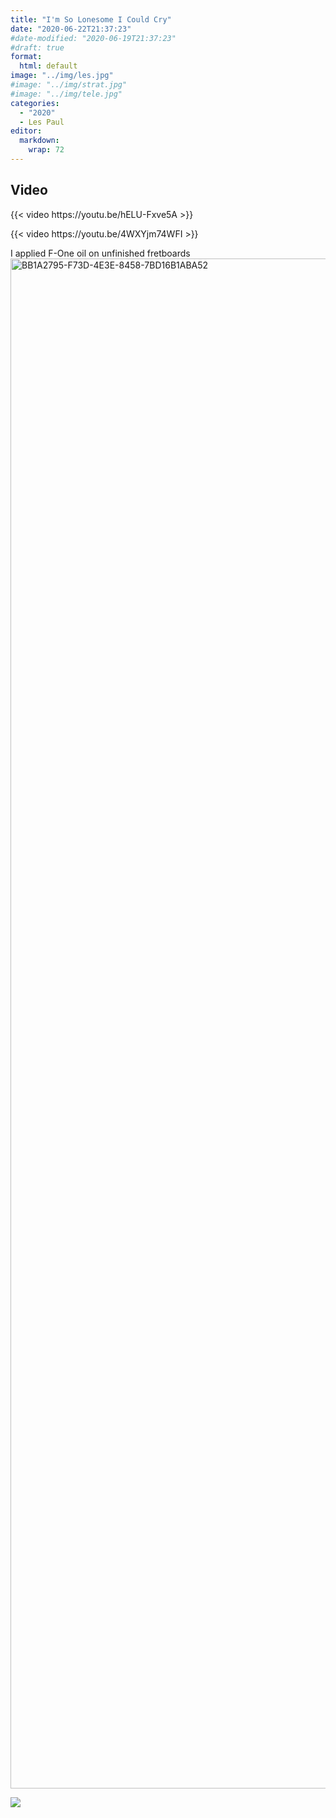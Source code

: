 ```yaml
---
title: "I'm So Lonesome I Could Cry"
date: "2020-06-22T21:37:23"
#date-modified: "2020-06-19T21:37:23"
#draft: true
format: 
  html: default
image: "../img/les.jpg"
#image: "../img/strat.jpg"
#image: "../img/tele.jpg"
categories:
  - "2020"
  - Les Paul
editor: 
  markdown: 
    wrap: 72
---
```


## Video

{{< video https://youtu.be/hELU-Fxve5A >}}

{{< video https://youtu.be/4WXYjm74WFI >}}

I applied F-One oil on unfinished fretboards
<img src="https://thedeepkeel.files.wordpress.com/2020/06/bb1a2795-f73d-4e3e-8458-7bd16b1aba52-e1593564238250.jpeg?w=6528" alt="BB1A2795-F73D-4E3E-8458-7BD16B1ABA52" class="aligncenter size-full wp-image-637" width="3264" height="2448"/>

![](https://www.musicnomadcare.com/thumbs/420x520/pageimages/products/mn105/MN105-main2.png)
